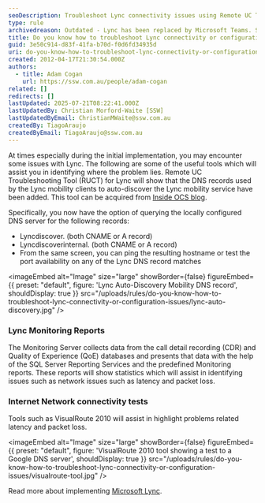 ```yaml
---
seoDescription: Troubleshoot Lync connectivity issues using Remote UC Troubleshooting Tool, Monitoring Reports and Internet Network connectivity tests.
type: rule
archivedreason: Outdated - Lync has been replaced by Microsoft Teams. See https://www.ssw.com.au/rules/rules-to-better-microsoft-teams/
title: Do you know how to troubleshoot Lync connectivity or configuration issues?
guid: 3e50c914-d83f-41fa-b70d-f0d6fd34935d
uri: do-you-know-how-to-troubleshoot-lync-connectivity-or-configuration-issues
created: 2012-04-17T21:30:54.000Z
authors:
  - title: Adam Cogan
    url: https://ssw.com.au/people/adam-cogan
related: []
redirects: []
lastUpdated: 2025-07-21T08:22:41.000Z
lastUpdatedBy: Christian Morford-Waite [SSW]
lastUpdatedByEmail: ChristianMWaite@ssw.com.au
createdBy: TiagoAraujo
createdByEmail: TiagoAraujo@ssw.com.au
---
```


At times especially during the initial implementation, you may encounter some issues with Lync. The following are some of the useful tools which will assist you in identifying where the problem lies.
Remote UC Troubleshooting Tool (RUCT) for Lync will show that the DNS records used by the Lync mobility clients to auto-discover the Lync mobility service have been added. This tool can be acquired from [Inside OCS blog](https://insideocs.wordpress.com/).

Specifically, you now have the option of querying the locally configured DNS server for the following records:

* Lyncdiscover. (both CNAME or A record)
* Lyncdiscoverinternal. (both CNAME or A record)
* From the same screen, you can ping the resulting hostname or test the port availability on any of the Lync DNS record matches


<imageEmbed
  alt="Image"
  size="large"
  showBorder={false}
  figureEmbed={{
    preset: "default",
    figure: 'Lync Auto-Discovery Mobility DNS record',
    shouldDisplay: true
  }}
  src="/uploads/rules/do-you-know-how-to-troubleshoot-lync-connectivity-or-configuration-issues/lync-auto-discovery.jpg"
/>

### Lync Monitoring Reports

The Monitoring Server collects data from the call detail recording (CDR) and Quality of Experience (QoE) databases and presents that data with the help of the SQL Server Reporting Services and the predefined Monitoring reports. These reports will show statistics which will assist in identifying issues such as network issues such as latency and packet loss.

### Internet Network connectivity tests

Tools such as VisualRoute 2010 will assist in highlight problems related latency and packet loss.


<imageEmbed
  alt="Image"
  size="large"
  showBorder={false}
  figureEmbed={{
    preset: "default",
    figure: 'VisualRoute 2010 tool showing a test to a Google DNS server',
    shouldDisplay: true
  }}
  src="/uploads/rules/do-you-know-how-to-troubleshoot-lync-connectivity-or-configuration-issues/visualroute-tool.jpg"
/>

Read more about implementing [Microsoft Lync](http://www.ssw.com.au/ssw/Consulting/Lync.aspx).
